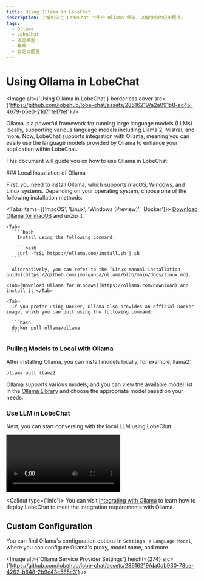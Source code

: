 ```yaml
---
title: Using Ollama in LobeChat
description: 了解如何在 LobeChat 中使用 Ollama 框架，以增强您的应用程序。
tags:
  - Ollama
  - LobeChat
  - 语言模型
  - 集成
  - 自定义配置
---
```


# Using Ollama in LobeChat

<Image
  alt={'Using Ollama in LobeChat'}
  borderless
  cover
  src={'https://github.com/lobehub/lobe-chat/assets/28616219/a2a091b8-ac45-4679-b5e0-21d711e17fef'}
/>

Ollama is a powerful framework for running large language models (LLMs) locally, supporting various language models including Llama 2, Mistral, and more. Now, LobeChat supports integration with Ollama, meaning you can easily use the language models provided by Ollama to enhance your application within LobeChat.

This document will guide you on how to use Ollama in LobeChat:

<Steps>
  ### Local Installation of Ollama

First, you need to install Ollama, which supports macOS, Windows, and Linux systems. Depending on your operating system, choose one of the following installation methods:

  <Tabs items={['macOS', 'Linux', 'Windows (Preview)', 'Docker']}>
    <Tab>[Download Ollama for macOS](https://ollama.com/download) and unzip it.</Tab>

    <Tab>
      ````bash
        Install using the following command:

        ```bash
        curl -fsSL https://ollama.com/install.sh | sh
      ````

      Alternatively, you can refer to the [Linux manual installation guide](https://github.com/jmorganca/ollama/blob/main/docs/linux.md).

</Tab>

    <Tab>[Download Ollama for Windows](https://ollama.com/download) and install it.</Tab>

    <Tab>
      If you prefer using Docker, Ollama also provides an official Docker image, which you can pull using the following command:

      ```bash
      docker pull ollama/ollama
      ```

</Tab>
 
</Tabs>

### Pulling Models to Local with Ollama

After installing Ollama, you can install models locally, for example, llama2:

```bash
ollama pull llama2
```

Ollama supports various models, and you can view the available model list in the [Ollama Library](https://ollama.com/library) and choose the appropriate model based on your needs.

### Use LLM in LobeChat

Next, you can start conversing with the local LLM using LobeChat.

<Video
  height={524}
  inStep
  src="https://github.com/lobehub/lobe-chat/assets/28616219/063788c8-9fef-4c6b-b837-96668ad6bc41"
/>

  <Callout type={'info'}>
    You can visit [Integrating with Ollama](/en/self-hosting/examples/ollama) to learn how to deploy
    LobeChat to meet the integration requirements with Ollama.
 
</Callout>
</Steps>

## Custom Configuration

You can find Ollama's configuration options in `Settings` -> `Language Model`, where you can configure Ollama's proxy, model name, and more.

<Image
  alt={'Ollama Service Provider Settings'}
  height={274}
  src={'https://github.com/lobehub/lobe-chat/assets/28616219/da0db930-78ce-4262-b648-2b9e43c565c3'}
/>
